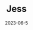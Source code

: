 ---
title: Jess
description: "This is an official documentation for Spyxpo."
date: 2023-06-5
image: "http://storage.spyxpo.com/assets/images/logo_rounded_square.png."
---